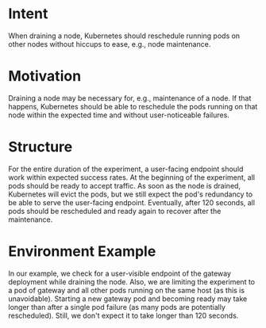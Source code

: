 # Intent
When draining a node, Kubernetes should reschedule running pods on other nodes without hiccups to ease, e.g., node maintenance.

# Motivation
Draining a node may be necessary for, e.g., maintenance of a node.
If that happens, Kubernetes should be able to reschedule the pods running on that node within the expected time and without user-noticeable failures.

# Structure

For the entire duration of the experiment, a user-facing endpoint should work within expected success rates.
At the beginning of the experiment, all pods should be ready to accept traffic. As soon as the node is drained, Kubernetes will evict the pods, but we still expect the pod's redundancy to be able to serve the user-facing endpoint.
Eventually, after 120 seconds, all pods should be rescheduled and ready again to recover after the maintenance.

# Environment Example

In our example, we check for a user-visible endpoint of the gateway deployment while draining the node.
Also, we are limiting the experiment to a pod of gateway and all other pods running on the same host (as this is unavoidable).
Starting a new gateway pod and becoming ready may take longer than after a single pod failure (as many pods are potentially rescheduled). Still, we don't expect it to take longer than 120 seconds.